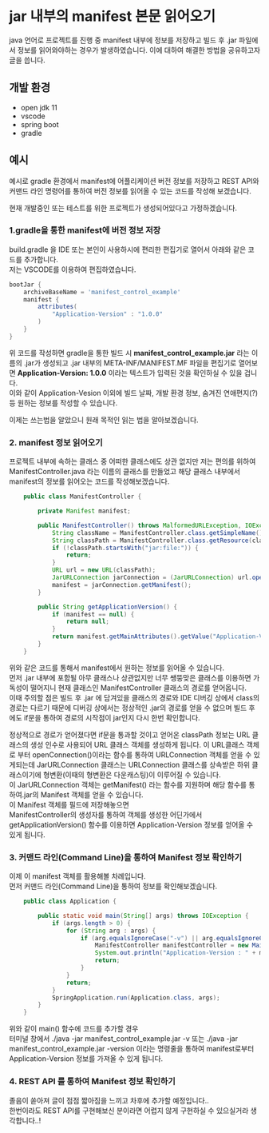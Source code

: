 # jar 내부의 manifest 본문 읽어오기

java 언어로 프로젝트를 진행 중 manifest 내부에 정보를 저장하고 빌드 후 .jar 파일에서 정보를 읽어와야하는 경우가 발생하였습니다. 이에 대하여 해결한 방법을 공유하고자 글을 씁니다.

## 개발 환경

-   open jdk 11
-   vscode
-   spring boot
-   gradle

## 예시

예시로 gradle 환경에서 manifest에 어플리케이션 버전 정보를 저장하고 REST API와 커맨드 라인 명령어를 통하여 버전 정보를 읽어올 수 있는 코드를 작성해 보겠습니다.

현재 개발중인 또는 테스트를 위한 프로젝트가 생성되어있다고 가정하겠습니다.

### 1.gradle을 통한 manifest에 버전 정보 저장

build.gradle 을 IDE 또는 본인이 사용하시에 편리한 편집기로 열어서 아래와 같은 코드를 추가합니다.  
저는 VSCODE를 이용하여 편집하였습니다.

```groovy
bootJar {
    archiveBaseName = 'manifest_control_example'
    manifest {
        attributes(
            "Application-Version" : "1.0.0"
        )
    }
}
```

위 코드를 작성하면 gradle을 통한 빌드 시 **manifest\_control\_example.jar** 라는 이름의 .jar가 생성되고 .jar 내부의 META-INF/MANIFEST.MF 파일을 편집기로 열어보면 **Application-Version: 1.0.0** 이라는 텍스트가 입력된 것을 확인하실 수 있을 겁니다.  
이와 같이 Application-Vesion 이외에 빌드 날짜, 개발 환경 정보, 숨겨진 연애편지(?)등 원하는 정보를 작성할 수 있습니다.

이제는 쓰는법을 알았으니 원래 목적인 읽는 법을 알아보겠습니다.

### 2\. manifest 정보 읽어오기

프로젝트 내부에 속하는 클래스 중 어떠한 클래스에도 상관 없지만 저는 편의를 위하여  
ManifestController.java 라는 이름의 클래스를 만들었고 해당 클래스 내부에서 manifest의 정보를 읽어오는 코드를 작성해보겠습니다.

```java
    public class ManifestController {

        private Manifest manifest;

        public ManifestController() throws MalformedURLException, IOException {
            String className = ManifestController.class.getSimpleName() + ".class";
            String classPath = ManifestController.class.getResource(className).toString();
            if (!classPath.startsWith("jar:file:")) {
                return;
            }
            URL url = new URL(classPath);
            JarURLConnection jarConnection = (JarURLConnection) url.openConnection();
            manifest = jarConnection.getManifest();
        }

        public String getApplicationVersion() {
            if (manifest == null) {
                return null;
            }
            return manifest.getMainAttributes().getValue("Application-Version");
        }
    }   
```

위와 같은 코드를 통해서 manifest에서 원하는 정보를 읽어올 수 있습니다.  
먼저 .jar 내부에 포함될 아무 클래스나 상관없지만 너무 쌩뚱맞은 클래스를 이용하면 가독성이 떨어지니 현재 클래스인 ManifestController 클래스의 경로를 얻어옵니다.  
이때 주의할 점은 빌드 후 .jar 에 담겨있을 클래스의 경로와 IDE 디버깅 상에서 class의 경로는 다르기 때문에 디버깅 상에서는 정상적인 .jar의 경로를 얻을 수 없으며 빌드 후에도 if문을 통하여 경로의 시작점이 jar인지 다시 한번 확인합니다.

정상적으로 경로가 얻어졌다면 if문을 통과할 것이고 얻어온 classPath 정보는 URL 클래스의 생성 인수로 사용되어 URL 클래스 객체를 생성하게 됩니다. 이 URL클래스 객체로 부터 openConnection()이라는 함수를 통하여 URLConnection 객체를 얻을 수 있게되는데 JarURLConnection 클래스는 URLConnection 클래스를 상속받은 하위 클래스이기에 형변환(이때의 형변환은 다운캐스팅)이 이루어질 수 있습니다.  
이 JarURLConnection 객체는 getManifest() 라는 함수를 지원하며 해당 함수를 통하여.jar의 Manifest 객체를 얻을 수 있습니다.  
이 Manifest 객체를 필드에 저장해놓으면  
ManifestController의 생성자를 통하여 객체를 생성한 어딘가에서 getApplicationVersion() 함수를 이용하면 Application-Version 정보를 얻어올 수 있게 됩니다.

### 3\. 커맨드 라인(Command Line)을 통하여 Manifest 정보 확인하기

이제 이 manifest 객체를 활용해볼 차례입니다.  
먼저 커맨드 라인(Command Line)을 통하여 정보를 확인해보겠습니다.

```java
    public class Application {

        public static void main(String[] args) throws IOException {
            if (args.length > 0) {
                for (String arg : args) {
                    if (arg.equalsIgnoreCase("-v") || arg.equalsIgnoreCase("-version")) {
                        ManifestController manifestController = new MainfestController();
                        System.out.println("Application-Version : " + manifestController.getApplicationVersion();
                        return;
                    }
                }
                return;
            }
            SpringApplication.run(Application.class, args);
        }
    }
```

위와 같이 main() 함수에 코드를 추가할 경우  
터미널 창에서 ./java -jar manifest\_control\_example.jar -v 또는 ./java -jar manifest\_control\_example.jar -version 이라는 명령줄을 통하여 manifest로부터 Application-Version 정보를 가져올 수 있게 됩니다.

### 4\. REST API 를 통하여 Manifest 정보 확인하기

졸음이 쏟아져 글이 점점 짧아짐을 느끼고 차후에 추가할 예정입니다..  
한번이라도 REST API를 구현해보신 분이라면 어렵지 않게 구현하실 수 있으실거라 생각합니다..!
